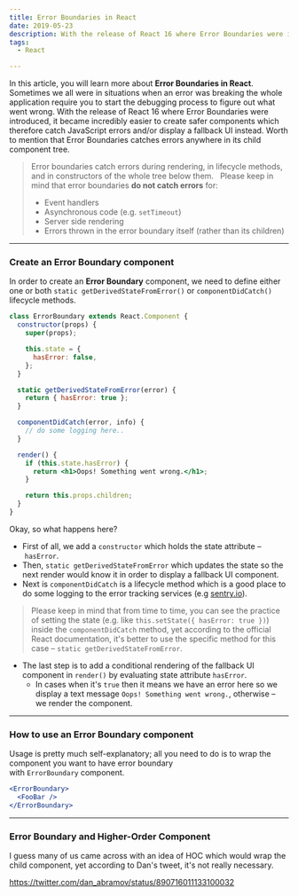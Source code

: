 ```yaml
---
title: Error Boundaries in React
date: 2019-05-23
description: With the release of React 16 where Error Boundaries were introduced, it became incredibly easier to create safer components which therefore catch JavaScript errors and/or display a fallback UI instead.
tags:
  - React

---
```


In this article, you will learn more about **Error Boundaries in React**. Sometimes we all were in situations when an error was breaking the whole application require you to start the debugging process to figure out what went wrong. With the release of React 16 where Error Boundaries were introduced, it became incredibly easier to create safer components which therefore catch JavaScript errors and/or display a fallback UI instead. Worth to mention that Error Boundaries catches errors anywhere in its child component tree.

> Error boundaries catch errors during rendering, in lifecycle methods, and in constructors of the whole tree below them.   Please keep in mind that error boundaries **do not catch errors** for:
>
> - Event handlers
> - Asynchronous code (e.g. `setTimeout`)
> - Server side rendering
> - Errors thrown in the error boundary itself (rather than its children)

---

### Create an Error Boundary component

In order to create an **Error Boundary** component, we need to define either one or both `static getDerivedStateFromError()` or `componentDidCatch()` lifecycle methods.

```jsx
class ErrorBoundary extends React.Component {
  constructor(props) {
    super(props);

    this.state = {
      hasError: false,
    };
  }

  static getDerivedStateFromError(error) {
    return { hasError: true };
  }

  componentDidCatch(error, info) {
    // do some logging here..
  }

  render() {
    if (this.state.hasError) {
      return <h1>Oops! Something went wrong.</h1>;
    }

    return this.props.children;
  }
}
```

Okay, so what happens here?

- First of all, we add a `constructor` which holds the state attribute – `hasError`.
- Then, `static getDerivedStateFromError` which updates the state so the next render would know it in order to display a fallback UI component.
- Next is `componentDidCatch` is a lifecycle method which is a good place to do some logging to the error tracking services (e.g [sentry.io](https://sentry.io/welcome/)).

> Please keep in mind that from time to time, you can see the practice of setting the state (e.g. like `this.setState({ hasError: true })`) inside the `componentDidCatch` method, yet according to the official React documentation, it's better to use the specific method for this case – `static getDerivedStateFromError`.

- The last step is to add a conditional rendering of the fallback UI component in `render()` by evaluating state attribute `hasError`.
  - In cases when it's `true` then it means we have an error here so we display a text message `Oops! Something went wrong.`, otherwise – we render the component.

---

### How to use an Error Boundary component

Usage is pretty much self-explanatory; all you need to do is to wrap the component you want to have error boundary with `ErrorBoundary` component.

```jsx
<ErrorBoundary>
  <FooBar />
</ErrorBoundary>
```

---

### Error Boundary and Higher-Order Component

I guess many of us came across with an idea of HOC which would wrap the child component, yet according to Dan's tweet, it's not really necessary.

https://twitter.com/dan_abramov/status/890716011133100032
